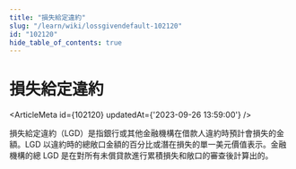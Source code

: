 ```yaml
---
title: "損失給定違約"
slug: "/learn/wiki/lossgivendefault-102120"
id: "102120"
hide_table_of_contents: true
---
```



# 損失給定違約

<ArticleMeta id={102120} updatedAt={'2023-09-26 13:59:00'} />
<div className='border-solid border-b border-t-0 my-4 border-[var(--ifm-color-gray-300)]' />

損失給定違約（LGD）是指銀行或其他金融機構在借款人違約時預計會損失的金額。LGD 以違約時的總敞口金額的百分比或潛在損失的單一美元價值表示。金融機構的總 LGD 是在對所有未償貸款進行累積損失和敞口的審查後計算出的。
